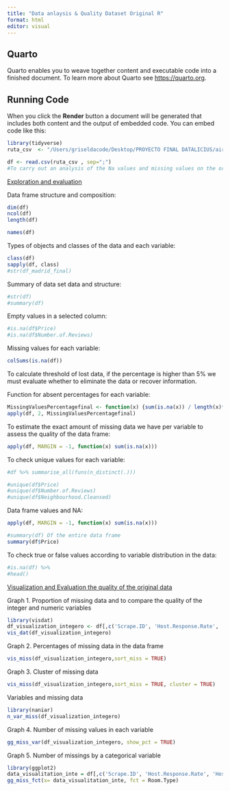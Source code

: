 ```yaml
---
title: "Data anlaysis & Quality Dataset Original R"
format: html
editor: visual
---
```


## Quarto

Quarto enables you to weave together content and executable code into a finished document. To learn more about Quarto see <https://quarto.org>.

## Running Code

When you click the **Render** button a document will be generated that includes both content and the output of embedded code. You can embed code like this:

```r
library(tidyverse)
ruta_csv  <- "/Users/griseldacode/Desktop/PROYECTO FINAL DATALICIUS/airbnb-listings.csv"
```

```r
df <- read.csv(ruta_csv , sep=";")
#To carry out an analysis of the Na values and missing values on the original data base, we replaced the blank spaces with na.strings = ""
```

[Exploration and evaluation]{.underline}

Data frame structure and composition:

```r
dim(df)
ncol(df)
length(df)
```

```r
names(df)
```

Types of objects and classes of the data and each variable:

```r
class(df)
sapply(df, class)
#str(df_madrid_final)
```

Summary of data set data and structure:

```r
#str(df)
#summary(df)
```

Empty values in a selected column:

```r
#is.na(df$Price)
#is.na(df$Number.of.Reviews)
```

Missing values for each variable:

```r
colSums(is.na(df))
```

To calculate threshold of lost data, if the percentage is higher than 5% we must evaluate whether to eliminate the data or recover information.

Function for absent percentages for each variable:

```r
MissingValuesPercentagefinal <- function(x) {sum(is.na(x)) / length(x)*89}
apply(df, 2, MissingValuesPercentagefinal)
```

To estimate the exact amount of missing data we have per variable to assess the quality of the data frame:

```r
apply(df, MARGIN = -1, function(x) sum(is.na(x))) 
```

To check unique values for each variable:

```r
#df %>% summarise_all(funs(n_distinct(.)))
```

```r
#unique(df$Price)
#unique(df$Number.of.Reviews)
#unique(df$Neighbourhood.Cleansed)
```

Data frame values and NA:

```r
apply(df, MARGIN = -1, function(x) sum(is.na(x))) 
```

```r
#summary(df) Of the entire data frame
summary(df$Price)
```

To check true or false values according to variable distribution in the data:

```r
#is.na(df) %>%
#head()
```

[Visualization and Evaluation the quality of the original data]{.underline}

Graph 1. Proportion of missing data and to compare the quality of the integer and numeric variables

```r
library(visdat)
df_visualization_integero <- df[,c('Scrape.ID', 'Host.Response.Rate', 'Host.Listings.Count', 'Host.Total.Listings.Count', 'Bedrooms', 'Bathrooms', 'Beds', 'Square.Feet', 'Price', 'Weekly.Price', 'Security.Deposit', 'Monthly.Price', 'Cleaning.Fee', 'Review.Scores.Rating', 'Review.Scores.Accuracy', 'Review.Scores.Cleanliness', 'Review.Scores.Checkin', 'Review.Scores.Communication', 'Review.Scores.Value', 'Review.Scores.Location','Reviews.per.Month','Price', 'Number.of.Reviews', 'Accommodates', 'Minimum.Nights', 'Guests.Included', 'Extra.People', 'Availability.30', 'Availability.60', 'Availability.90', 'Availability.365')]
vis_dat(df_visualization_integero)
```

Graph 2. Percentages of missing data in the data frame

```r
vis_miss(df_visualization_integero,sort_miss = TRUE) 
```

Graph 3. Cluster of missing data

```r
vis_miss(df_visualization_integero,sort_miss = TRUE, cluster = TRUE)
```

Variables and missing data

```r
library(naniar)
n_var_miss(df_visualization_integero)
```

Graph 4. Number of missing values in each variable

```r
gg_miss_var(df_visualization_integero, show_pct = TRUE)
```

Graph 5. Number of missings by a categorical variable

```r
library(ggplot2)
data_visualitation_inte = df[,c('Scrape.ID', 'Host.Response.Rate', 'Host.Listings.Count', 'Host.Total.Listings.Count', 'Bedrooms', 'Bathrooms', 'Beds', 'Square.Feet', 'Price', 'Weekly.Price', 'Security.Deposit', 'Monthly.Price', 'Cleaning.Fee', 'Review.Scores.Rating', 'Review.Scores.Accuracy', 'Review.Scores.Cleanliness', 'Review.Scores.Checkin', 'Review.Scores.Communication', 'Review.Scores.Value', 'Review.Scores.Location','Reviews.per.Month','Price', 'Number.of.Reviews', 'Accommodates', 'Minimum.Nights', 'Guests.Included', 'Extra.People', 'Availability.30', 'Availability.60', 'Availability.90', 'Availability.365', 'Room.Type')]
gg_miss_fct(x= data_visualitation_inte, fct = Room.Type)
```
